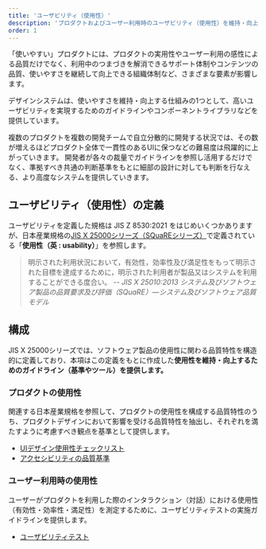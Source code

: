 ```yaml
---
title: 'ユーザビリティ（使用性）'
description: 'プロダクトおよびユーザー利用時のユーザビリティ（使用性）を維持・向上するためのガイドライン（基準やツール）を提供します。'
order: 1
---
```


「使いやすい」プロダクトには、プロダクトの実用性やユーザー利用の感性による品質だけでなく、利用中のつまづきを解消できるサポート体制やコンテンツの品質、使いやすさを継続して向上できる組織体制など、さまざまな要素が影響します。

デザインシステムは、使いやすさを維持・向上する仕組みの1つとして、高いユーザビリティを実現するためのガイドラインやコンポーネントライブラリなどを提供しています。

複数のプロダクトを複数の開発チームで自立分散的に開発する状況では、その数が増えるほどプロダクト全体で一貫性のあるUIに保つなどの難易度は飛躍的に上がっていきます。
開発者が各々の裁量でガイドラインを参照し活用するだけでなく、準拠すべき共通の判断基準をもとに細部の設計に対しても判断を行なえる、より高度なシステムを提供していきます。


## ユーザビリティ（使用性）の定義
ユーザビリティを定義した規格は JIS Z 8530:2021 をはじめいくつかありますが、日本産業規格の[JIS X 25000シリーズ（SQuaREシリーズ）](https://webdesk.jsa.or.jp/books/W11M0090/index/?bunsyo_id=JIS+X+25000%3A2017)で定義されている「**使用性（英 : usability）**」を参照します。

> 明示された利用状況において，有効性，効率性及び満足性をもって明示された目標を達成するために，明示された利用者が製品又はシステムを利用することができる度合い。
> -- <cite>JIS X 25010:2013 システム及びソフトウェア製品の品質要求及び評価（SQuaRE）―システム及びソフトウェア品質モデル</cite>


## 構成
JIS X 25000シリーズでは、ソフトウェア製品の使用性に関わる品質特性を構造的に定義しており、本項はこの定義をもとに作成した**使用性を維持・向上するためのガイドライン（基準やツール）を提供します。**


### プロダクトの使用性
関連する日本産業規格を参照して、プロダクトの使用性を構成する品質特性のうち、プロダクトデザインにおいて影響を受ける品質特性を抽出し、それぞれを満たすように考慮すべき観点を基準として提供します。

- [UIデザイン使用性チェックリスト](/products/usability/usability-checklist/)
- [アクセシビリティの品質基準](/products/usability/accessibility/)


### ユーザー利用時の使用性
ユーザーがプロダクトを利用した際のインタラクション（対話）における使用性（有効性・効率性・満足性）を測定するために、ユーザビリティテストの実施ガイドラインを提供します。

- [ユーザビリティテスト](/products/usability/usability-test/)
